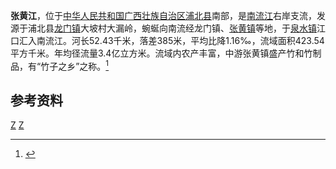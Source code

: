 '''张黄江'''，位于[[中华人民共和国|中华人民共和国]][[广西壮族自治区|广西壮族自治区]][[浦北县|浦北县]]南部，是[[南流江|南流江]]右岸支流，发源于浦北县[[龙门镇_(浦北县)|龙门镇]]大坡村大漏岭，蜿蜒向南流经龙门镇、[[张黄镇_(浦北县)|张黄镇]]等地，于[[泉水镇_(浦北县)|泉水镇]]江口汇入南流江。河长52.43千米，落差385米，平均比降1.16‰，流域面积423.54平方千米。年均径流量3.4亿立方米。流域内农产丰富，中游张黄镇盛产竹和竹制品，有“竹子之乡”之称。<ref name="中国河湖大典">{{cite book |author=《[[中国河湖大典|中国河湖大典]]》编纂委员会 |title=《中国河湖大典·珠江卷》 |year=2013年1月 |publisher=中国水利水电出版社 |location=北京 |pages=395页|isbn= 978-7-5170-0561-2 }}</ref>
==参考资料==
{{reflist}}

[[category:广西河流|Z]]
[[category:浦北县|Z]]